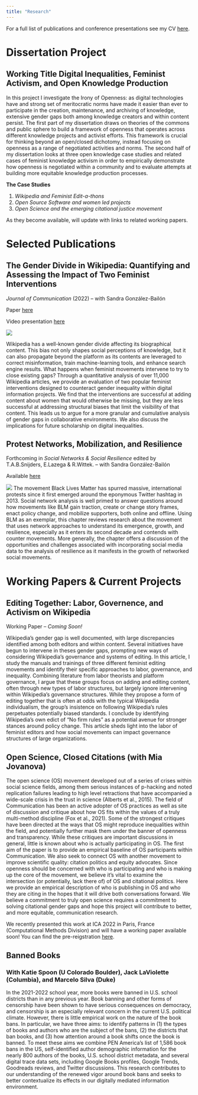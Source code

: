 ```yaml
---
title: "Research"
---
```


For a full list of publications and conference presentations see my CV [here](https://docs.google.com/document/d/1_FD2mAY9qNBXkWODcw8Kfsis0BIhz2Un/edit?usp=sharing&ouid=107560342762696849363&rtpof=true&sd=true). 

# Dissertation Project
## Working Title Digital Inequalities, Feminist Activism, and Open Knowledge Production

In this project I investigate the Irony of Openness: as digital technologies have and strong set of meritocratic norms have made it easier than ever to participate in the creation, maintenance, and archiving of knowledge, extensive gender gaps both among knowledge creators and within content persist. The first part of my dissertation draws on theories of the commons and public sphere to build a framework of openness that operates across different knowledge projects and activist efforts. This framework is crucial for thinking beyond an open/closed dichotomy, instead focusing on openness as a range of negotiated activities and norms. The second half of my dissertation looks at three open knowledge case studies and related cases of feminist knowledge activism in order to empirically demonstrate how openness is negotiated within a community and to evaluate attempts at building more equitable knowledge production processes. 


**The Case Studies** 

1. *Wikipedia and Feminist Edit-a-thons* 
2. *Open Source Software and women led projects* 
3. *Open Science and the emerging citational justice movement* 

As they become available, will update with links to related working papers. 

# Selected Publications 

## **The Gender Divide in Wikipedia: Quantifying and Assessing the Impact of Two Feminist Interventions** 
*Journal of Communication* (2022) -- with Sandra González-Bailón 

Paper [here](https://academic.oup.com/joc/article-abstract/72/3/297/6529454?redirectedFrom=fulltext&login=true)

Video presentation [here](https://www.youtube.com/embed/otN3H-hIImQ?start=2151)

![](https://github.com/islangrock/islangrock.github.io/blob/master/images/Wiki_1.jpeg?raw=true)

Wikipedia has a well-known gender divide affecting its biographical content. This bias not only shapes social perceptions of knowledge, but it can also propagate beyond the platform as its contents are leveraged to correct misinformation, train machine-learning tools, and enhance search engine results. What happens when feminist movements intervene to try to close existing gaps? Through a quantitative analysis of over 11,000 Wikipedia articles, we provide an evaluation of two popular feminist interventions designed to counteract gender inequality within digital information projects. We find that the interventions are successful at adding content about women that would otherwise be missing, but they are less successful at addressing structural biases that limit the visibility of that content. This leads us to argue for a more granular and cumulative analysis of gender gaps in collaborative environments. We also discuss the implications for future scholarship on digital inequalities.


 
## Protest Networks, Mobilization, and Resilience
Forthcoming in *Social Networks & Social Resilience* edited by T.A.B.Snijders, E.Lazega & R.Wittek. -- with Sandra González-Bailón 

Available [here](https://papers.ssrn.com/sol3/papers.cfm?abstract_id=4154594)

![](https://github.com/islangrock/islangrock.github.io/blob/master/images/book_chapter_fig.png?raw=true)
The movement Black Lives Matter has spurred massive, international protests since it first emerged around the eponymous Twitter hashtag in 2013. Social network analysis is well primed to answer questions around how movements like BLM gain traction, create or change story frames, enact policy change, and mobilize supporters, both online and offline. Using BLM as an exemplar, this chapter reviews research about the movement that uses network approaches to understand its emergence, growth, and resilience, especially as it enters its second decade and contends with counter movements. More generally, the chapter offers a discussion of the opportunities and challenges associated with incorporating social media data to the analysis of resilience as it manifests in the growth of networked social movements. 



# Working Papers & Current Projects

## Editing Together: Labor, Governence, and Activism on Wikipedia 

Working Paper -- *Coming Soon!*

Wikipedia’s gender gap is well documented, with large discrepancies identified among both editors and within content. Several initiatives have begun to intervene in theses gender gaps, prompting new ways of considering Wikipedia’s governance and systems of editing. In this article, I study the manuals and trainings of three different feminist editing movements and identify their specific approaches to labor, governance, and inequality. Combining literature from labor theorists and platform governance, I argue that these groups focus on adding and editing content, often through new types of labor structures, but largely ignore intervening within Wikipedia's governance structures. While they propose a form of editing together that is often at odds with the typical Wikipedia individualism, the group’s insistence on following Wikipedia’s rules perpetuates potentially biased standards. I conclude by identifying Wikipedia’s own edict of “No firm rules” as a potential avenue for stronger stances around policy change. This article sheds light into the labor of feminist editors and  how social movements can impact governance structures of large organizations. 


## Open Science, Closed Citations (with Mia Jovanova)

The open science (OS) movement developed out of a series of crises within social science fields, among them serious instances of p-hacking and noted replication failures leading to high level retractions that have accompanied a wide-scale crisis in the trust in science (Alberts et al., 2015). The field of Communication has been an active adopter of OS practices as well as site of discussion and critique about how OS fits within the values of a truly multi-method discipline (Fox et al., 2021). Some of the strongest critiques have been directed at the ways that OS might reproduce inequalities within the field, and potentially further mask them under the banner of openness and transparency. While these critiques are important discussions in general, little is known about who is actually participating in OS. The first aim of the paper is to provide an empirical baseline of OS participants within Communication. We also seek to connect OS with another movement to improve scientific quality: citation politics and equity advocates. Since openness should be concerned with who is participating and who is making up the core of the movement, we believe it’s vital to examine the intersection (or potentially, lack there of) of OS and citational politics. Here we provide an empirical description of who is publishing in OS and who they are citing in the hopes that it will drive both conversations forward. We believe a commitment to truly open science requires a commitment to solving citational gender gaps and hope this project will contribute to better, and more equitable, communication research.

We recently presented this work at ICA 2022 in Paris, France (Computational Methods Division) and will have a working paper available soon! You can find the pre-reigstration [here](https://osf.io/f5cn4/registrations). 


## Banned Books
### With Katie Spoon (U Colorado Boulder), Jack LaViolette (Columbia), and Marcelo Silva (Duke)

In the 2021-2022 school year, more books were banned in U.S. school districts than in any previous year. Book banning and other forms of censorship have been shown to have serious consequences on democracy, and censorship is an especially relevant concern in the current U.S. political climate. However, there is little empirical work on the nature of the book bans. In particular, we have three aims: to identify patterns in (1) the types of books and authors who are the subject of the bans, (2) the districts that ban books, and (3) how attention around a book shifts once the book is banned. To meet these aims we combine PEN America’s list of 1,586 book bans in the US, self-identified author demographic information for the nearly 800 authors of the books, U.S. school district metadata, and several digital trace data sets, including Google Books profiles, Google Trends, Goodreads reviews, and Twitter discussions. This research contributes to our understanding of the renewed vigor around book bans and seeks to better contextualize its effects in our digitally mediated information environment.



